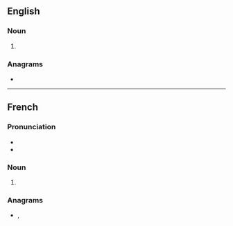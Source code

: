 ==English==

===Noun===
{{head|en|noun form}}

# {{plural of|en|tonic}}

===Anagrams===
* {{anagrams|en|a=cinost|Costin|sintoc|tocsin}}

----

==French==

===Pronunciation===
* {{fr-IPA}}
* {{homophones|fr|tonics|tonique|toniques}}

===Noun===
{{head|fr|noun form|g=m}}

# {{plural of|fr|tonic}}

===Anagrams===
* {{l|fr|citons}}, {{l|fr|tocsin}}